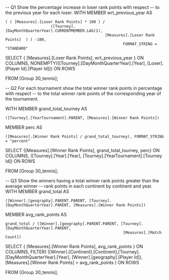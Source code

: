 -- Q1 Show the percentage increase in loser rank points with respect
-- to the previous year for each loser.
WITH MEMBER wrt_previous_year AS

	( ( [Measures].[Loser Rank Points] * 100 ) / 
						([Tourney].[DayMonthQuarterYear].CURRENTMEMBER.LAG(1), 
												[Measures].[Loser Rank Points]  ) ) -100,
														FORMAT_STRING = "STANDARD"

SELECT { [Measures].[Loser Rank Points], wrt_previous_year } ON COLUMNS,
	NONEMPTY(([Tourney].[DayMonthQuarterYear].[Year], [Loser].[Player Id].[Player Id])) ON ROWS

FROM [Group 30_tennis];


-- Q2 For each tournament show the total winner rank points in percentage with respect
-- to the total winner rank points of the corresponding year of the tournament.

WITH MEMBER grand_total_tourney AS

	([Tourney].[YearTournament].PARENT, [Measures].[Winner Rank Points])

MEMBER perc AS

	([Measures].[Winner Rank Points] / grand_total_tourney), FORMAT_STRING = "percent"

SELECT {[Measures].[Winner Rank Points], grand_total_tourney, perc} ON COLUMNS,
	([Tourney].[Year].[Year], [Tourney].[YearTournament].[Tourney Id]) ON ROWS

FROM [Group 30_tennis];


-- Q3 Show the winners having a total winner rank points greater than the average winner
-- rank points in each continent by continent and year.
WITH MEMBER grand_total AS

	([Winner].[geography].PARENT.PARENT, [Tourney].[DayMonthQuarterYear].PARENT, [Measures].[Winner Rank Points])

MEMBER avg_rank_points AS

	grand_total / ([Winner].[geography].PARENT.PARENT, [Tourney].[DayMonthQuarterYear].PARENT,
														[Measures].[Match Count])

SELECT { [Measures].[Winner Rank Points], avg_rank_points } ON COLUMNS,
	FILTER( ([Winner].[Continent].[Continent],[Tourney].[DayMonthQuarterYear].[Year], [Winner].[geography].[Player Id]),
							[Measures].[Winner Rank Points] > avg_rank_points ) ON ROWS

FROM [Group 30_tennis];